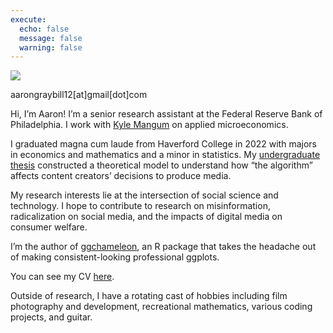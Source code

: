 ```yaml
---
execute:
  echo: false
  message: false
  warning: false
---
```

:::: {layout="[[50,-2,50]]" layout-valign="center"}

::: {.intro-card}
![](assets/me.jpg){fig-alt="A Photo of Aaron Graybill"}
<a href="https://www.linkedin.com/in/aaron-graybill-194019180/" class="fa fa-linkedin"></a>
<a href="https://github.com/aarongraybill" class="fa fa-github"></a>

aarongraybill12[at]gmail[dot]com
:::

::: {intro-text}
Hi, I'm Aaron! I'm a senior research assistant at the Federal Reserve Bank of Philadelphia. I work with [Kyle Mangum](https://www.philadelphiafed.org/our-people/kyle-mangum) on applied microeconomics.

I graduated magna cum laude from Haverford College in 2022 with majors in economics and mathematics and a minor in statistics. My [undergraduate thesis](assets/Graybill_Undergraduate_Thesis.pdf) constructed a theoretical model to understand how "the algorithm" affects content creators' decisions to produce media.

My research interests lie at the intersection of social science and technology. I hope to contribute to research on misinformation, radicalization on social media, and the impacts of digital media on consumer welfare.

I'm the author of [ggchameleon](https://github.com/aarongraybill/ggchameleon), an R package that takes the headache out of making consistent-looking professional ggplots.

You can see my CV [here](cv).

Outside of research, I have a rotating cast of hobbies including film photography and development, recreational mathematics, various coding projects, and guitar.
:::

::::